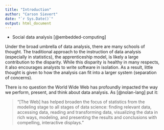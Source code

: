 ```yaml
---
title: "Introduction"
author: "Carson Sievert"
date: "`r Sys.Date()`"
output: html_document
---
```



* Social data analysis [@embedded-computing]

Under the broad umbrella of data analysis, there are many schools of thought. The traditional approach to the instruction of data analysis (especially in statistics), the apprenticeship model, is likely a large contribution to the disparity. While this disparity is healthy in many respects, it also encourages analysts to write software in isolation. As a result, little thought is given to how the analysis can fit into a larger system (separation of concerns).




There is no question the World Wide Web has profoundly impacted the way we perform, present, and think about data analysis. As [@nolan-lang] put it:

> "[The Web] has helped broaden the focus of statistics from the modeling stage to all stages of data science: finding relevant data, accessing data, reading and transforming data, visualizing the data in rich ways, modeling, and presenting the results and conclusions with compelling, interactive displays."